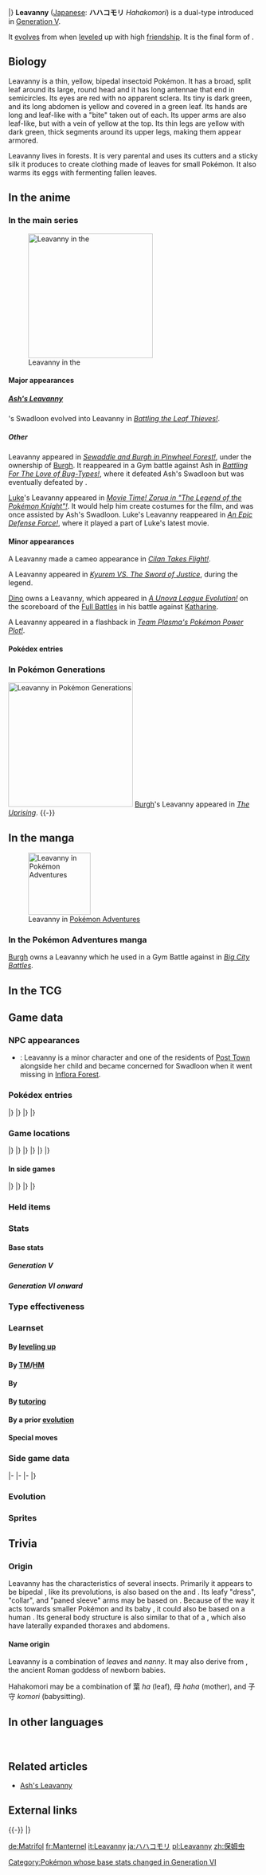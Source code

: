 {{PokémonPrevNext/Head|type=Bug|type2=Grass}}
{{PokémonPrevNext/Pokémon|type=Bug|prevnum=541|prev=Swadloon|nextnum=543|next=Venipede|roundleft=tl|roundright=tr}}
{{PokémonPrevNext/Disambig|species=Leavanny}}
|}
{{Pokémon Infobox
|name=Leavanny
|jname=ハハコモリ
|tmname=Hahakomori
|category=Nurturing
|type1=Bug
|type2=Grass
|abilitylayout=2
|ability1=Swarm
|ability2=Chlorophyll
|abilityd=Overcoat
|ndex=542
|udex=048
|u2dex=019
|height-ftin=3'11"
|height-m=1.2
|weight-lbs=45.2
|weight-kg=20.5
|egggroupn=1
|egggroup1=Bug
|eggcycles=15
|expyield=225<!--221 in Gen V-VI-->
|lv100exp=1,059,860
|evtotal=3
|evat=3
|gendercode=127
|color=Yellow
|catchrate=45
|body=12
|pokefordex=leavanny
|generation=5
|friendship=70
}}
'''Leavanny''' ([[List of Japanese Pokémon names|Japanese]]: '''ハハコモリ''' ''Hahakomori'') is a dual-type {{2t|Bug|Grass}} {{OBP|Pokémon|species}} introduced in [[Generation V]].

It [[Evolution|evolves]] from {{p|Swadloon}} when [[level]]ed up with high [[friendship]]. It is the final form of {{p|Sewaddle}}.

==Biology==
Leavanny is a thin, yellow, bipedal insectoid Pokémon. It has a broad, split leaf around its large, round head and it has long antennae that end in semicircles. Its eyes are red with no apparent sclera. Its tiny {{wp|thorax}} is dark green, and its long abdomen is yellow and covered in a green leaf. Its hands are long and leaf-like with a "bite" taken out of each. Its upper arms are also leaf-like, but with a vein of yellow at the top. Its thin legs are yellow with dark green, thick segments around its upper legs, making them appear armored.

Leavanny lives in forests. It is very parental and uses its cutters and a sticky silk it produces to create clothing made of leaves for small Pokémon. It also warms its eggs with fermenting fallen leaves.

==In the anime==
===In the main series===
[[File:Ash Leavanny.png|250px|thumb|left|Leavanny in the {{pkmn|anime}}]]
====Major appearances====
=====[[Ash's Leavanny]]=====
{{Ash}}'s Swadloon evolved into Leavanny in ''[[BW074|Battling the Leaf Thieves!]]''.

=====Other=====
Leavanny appeared in ''[[BW018|Sewaddle and Burgh in Pinwheel Forest!]]'', under the ownership of [[Burgh]]. It reappeared in a Gym battle against Ash in ''[[BW023|Battling For The Love of Bug-Types!]]'', where it defeated Ash's Swadloon but was eventually defeated by {{AP|Pikachu}}.

[[Luke]]'s Leavanny appeared in ''[[BW038|Movie Time! Zorua in "The Legend of the Pokémon Knight"!]]''. It would help him create costumes for the film, and was once assisted by Ash's Swadloon. Luke's Leavanny reappeared in ''[[BW082|An Epic Defense Force!]]'', where it played a part of Luke's latest movie.

====Minor appearances====
A Leavanny made a cameo appearance in ''[[BW067|Cilan Takes Flight!]]''.

A Leavanny appeared in ''[[M15|Kyurem VS. The Sword of Justice]]'', during the {{OBP|Swords of Justice|M15}} legend.

[[Dino]] owns a Leavanny, which appeared in ''[[BW108|A Unova League Evolution!]]'' on the scoreboard of the [[Full Battle]]s in his battle against [[Katharine]].

A Leavanny appeared in a flashback in ''[[BW112|Team Plasma's Pokémon Power Plot!]]''.

====Pokédex entries====
{{Animedexheader|Unova}}
{{Animedexbody|BW018|Leavanny|Ash's Pokédex|Leavanny, the Nurturing Pokémon and {{p|Sewaddle}}'s final [[evolution]]ary form. Using sticky threads that come from its mouth, it makes clothes for Sewaddle by sewing leaves together.}}
{{Animedexbody|BW074|Leavanny|Ash's Pokédex|Leavanny, the Nurturing Pokémon and the evolved form of Swadloon. When Leavanny finds a small Pokémon it makes clothing for it with its arm cutters, using leaves and sticky silk.}}
{{Animedexfooter/Pokémon|''Best Wishes''|Unova}}

===In Pokémon Generations===
[[File:Burgh Leavanny PG.png|thumb|250px|Leavanny in [[Pokémon Generations]]]]
[[Burgh]]'s Leavanny appeared in ''[[PG13|The Uprising]]''.
{{-}}

==In the manga==
[[File:Burgh Leavanny Adventures.png|thumb|125px|Leavanny in [[Pokémon Adventures]]]]
===In the Pokémon Adventures manga===
[[Burgh]] owns a Leavanny which he used in a Gym Battle against {{adv|Black}} in ''[[PS478|Big City Battles]]''.

==In the TCG==
{{main|Leavanny (TCG)}}

==Game data==
===NPC appearances===
* {{g|Mystery Dungeon: Gates to Infinity}}: Leavanny is a minor character and one of the residents of [[Post Town]] alongside her child {{p|Swadloon}} and became concerned for Swadloon when it went missing in [[Inflora Forest]].

===Pokédex entries===
{{Dex/Header|type=Bug|type2=Grass}}
{{Dex/NA|gen=V}}
{{Dex/Gen|gen=V}}
{{Dex/Entry1|v=Black|t=FFF|entry=Upon finding a small Pokémon, it weaves clothing for it from leaves, using the cutters on its arms and sticky silk.}}
{{Dex/Entry1|v=White|entry=It keeps its eggs warm with heat from fermenting leaves. It also uses leaves to make warm wrappings for {{p|Sewaddle}}.}}
{{Dex/Entry2|v=Black 2|v2=White 2|t=FFF|entry=Upon finding a small Pokémon, it weaves clothing for it from leaves by using the sticky silk secreted from its mouth.}}
|}
|}
{{Dex/Gen|gen=VI}}
{{Dex/Entry1|v=X|t=FFF|entry=Upon finding a small Pokémon, it weaves clothing for it from leaves by using the sticky silk secreted from its mouth.}}
{{Dex/Entry1|v=Y|entry=It keeps its eggs warm with heat from fermenting leaves. It also uses leaves to make warm wrappings for {{p|Sewaddle}}.}}
{{Dex/Entry1|v=Omega Ruby|t=FFF|entry=Upon finding a small Pokémon, it weaves clothing for it from leaves by using the sticky silk secreted from its mouth.}}
{{Dex/Entry1|v=Alpha Sapphire|t=FFF|entry=It keeps its eggs warm with heat from fermenting leaves. It also uses leaves to make warm wrappings for Sewaddle.}}
|}
|}
{{Dex/Footer}}

===Game locations===
{{Availability/Header|type=Bug|type2=Grass}}
{{Availability/NA|gen=V}}
{{Availability/Gen|gen=V}}
{{Availability/Entry2|v=Black|v2=White|t=FFF|area={{rt|6|Unova}}, [[Lostlorn Forest]] ({{DL|Phenomenon|Rustling grass}})}}
{{Availability/Entry2|v=Black 2|v2=White 2|t=FFF|area=[[Route]]s {{rtn|6|Unova}} and {{rtn|12|Unova}}, [[Lostlorn Forest]] ({{DL|Phenomenon|Rustling grass}})<br>[[Lostlorn Forest]] ([[Hidden Grotto]])}}
|}
|}
{{Availability/Gen|gen=VI}}
{{Availability/Entry2|v=X|v2=Y|t=FFF|area=[[Evolution|Evolve]] {{p|Swadloon}}}}
{{Availability/Entry2|v=Omega Ruby|v2=Alpha Sapphire|t=FFF|t2=FFF|area=[[Evolution|Evolve]] {{p|Swadloon}}}}
|}
|}
{{Availability/Gen|gen=VII}}
{{Availability/Entry2|v=Sun|v2=Moon|area=[[Poni Meadow]] ({{DL|QR Scanner|Island Scan}}){{dotw|We}}}}
{{Availability/Entry2|v=Ultra Sun|v2=Ultra Moon|area=[[Poni Meadow]] ({{DL|QR Scanner|Island Scan}}){{dotw|We}}}}
|}
|}
{{Availability/Footer}}

====In side games====
{{Availability/Header|type=Bug|type2=Grass}}
{{Availability/NA|gen=V}}
{{Availability/Gen|gen=V}}
{{Availability/Entry1|1|v=Rumble Blast|color={{fire color}}|area=Treetops: [[Soothing Shore]], [[World Axle - B2F]]}}
{{Availability/Entry1|1|v=PokéPark 2|link=PokéPark 2: Wonders Beyond|color={{grass color}}|area=[[Arbor Area]]}}
{{Availability/Entry1|1|v=Conquest|color={{silver color}}|area=[[Evolution|Evolve]] {{p|Swadloon}}}}
{{Availability/Entry1|1|v=MD GTI|link=Pokémon Mystery Dungeon: Gates to Infinity|color={{silver color}}|area=[[Silent Tundra]] (B1-B26), [[Dreamy Island]] (1F-25F), [[Moonlit Forest]] (1F-28F), [[Cape at the Edge]] (B1-B29), [[Strongest Trail]] (B1-B59), Magnagate dungeons}}
{{Availability/Entry1|1|v=Rumble U|color={{fire color}}|area=[[Verdant Plaza#Green Hide-and-Seek|Verdant Plaza: Green Hide-and-Seek]]}}
|}
|}
{{Availability/Gen|gen=VI}}
{{Availability/Entry1|1|v=Battle Trozei|color={{defense color}}|area=[[Dragon Hill#Stage 1|Dragon Hill: Stage 1]]}}
{{Availability/Entry1|1|v=Shuffle|color={{beauty color}}|area=Event: [[Special Stages#11th release|''Pokémon Safari'']] <small>(11th release)</small>}}
{{Availability/Entry1|1|v=Rumble World|color={{fire color}}|area=[[Starlight Islands#Time-Leap Plains|Starlight Islands: Time-Leap Plains]] <small>(Back Boss)</small>}}
|}
|}
{{Availability/Footer}}

===Held items===
{{HeldItems
|type=Bug|type2=Grass
|bw1=Mental Herb|bw1type=None|bw1rar=5
|b2w21=Mental Herb|b2w21type=None|b2w21rar=5
|sm1=Mental Herb|sm1type=None|sm1rar=5
|usum1=Mental Herb|usum1type=None|usum1rar=5
}}

===Stats===
====Base stats====
=====Generation V=====
{{BaseStats
|type=Bug
|type2=Grass
|HP=75
|Attack=103
|Defense=80
|SpAtk=70
|SpDef=70
|Speed=92}}

=====Generation VI onward=====
{{BaseStats
|type=Bug
|type2=Grass
|HP=75
|Attack=103
|Defense=80
|SpAtk=70
|SpDef=80
|Speed=92}}

===Type effectiveness===
{{TypeEffectiveness
|type1=Bug
|type2=Grass
|Normal=100
|Fighting=50
|Flying=400
|Poison=200
|Ground=25
|Rock=200
|Bug=200
|Ghost=100
|Steel=100
|Fire=400
|Water=50
|Grass=25
|Electric=50
|Psychic=100
|Ice=200
|Dragon=100
|Dark=100
|Fairy=100}}

===Learnset===
====By [[Level|leveling up]]====
{{learnlist/levelh/7|Leavanny|Bug|Grass|5}}
{{learnlist/level7|1|Slash|Normal|Physical|70|100|20}}
{{learnlist/level7|1|False Swipe|Normal|Physical|40|100|40}}
{{learnlist/level7|1|Tackle|Normal|Physical|40|100|35}}
{{learnlist/level7|1|String Shot|Bug|Status|&mdash;|95|40}}
{{learnlist/level7|1|Bug Bite|Bug|Physical|60|100|20||'''}}
{{learnlist/level7|1|Razor Leaf|Grass|Physical|55|95|25||'''}}
{{learnlist/level7|{{tt|Evo.|Learned upon evolving}}|Slash|Normal|Physical|70|100|20}}
{{learnlist/level7|8|Bug Bite|Bug|Physical|60|100|20||'''}}
{{learnlist/level7|15|Razor Leaf|Grass|Physical|55|95|25||'''}}
{{learnlist/level7|22|Struggle Bug|Bug|Special|50|100|20||'''}}
{{learnlist/level7|29|Fell Stinger|Bug|Physical|50|100|25||'''}}
{{learnlist/level7|32|Helping Hand|Normal|Status|&mdash;|&mdash;|20}}
{{learnlist/level7|36|Leaf Blade|Grass|Physical|90|100|15||'''}}
{{learnlist/level7|39|X-Scissor|Bug|Physical|80|100|15||'''}}
{{learnlist/level7|43|Entrainment|Normal|Status|&mdash;|100|15}}
{{learnlist/level7|46|Swords Dance|Normal|Status|&mdash;|&mdash;|20}}
{{learnlist/level7|50|Leaf Storm|Grass|Special|130|90|5||'''}}
{{learnlist/levelf/7|Leavanny|Bug|Grass|5}}

====By [[TM]]/[[HM]]====
{{learnlist/tmh/7|Leavanny|Bug|Grass|5}}
{{learnlist/tm7|TM04|Calm Mind|Psychic|Status|&mdash;|&mdash;|20}}
{{learnlist/tm7|TM06|Toxic|Poison|Status|&mdash;|90|10}}
{{learnlist/tm7|TM10|Hidden Power|Normal|Special|60|100|15}}
{{learnlist/tm7|TM11|Sunny Day|Fire|Status|&mdash;|&mdash;|5}}
{{learnlist/tm7|TM15|Hyper Beam|Normal|Special|150|90|5}}
{{learnlist/tm7|TM16|Light Screen|Psychic|Status|&mdash;|&mdash;|30}}
{{learnlist/tm7|TM17|Protect|Normal|Status|&mdash;|&mdash;|10}}
{{learnlist/tm7|TM20|Safeguard|Normal|Status|&mdash;|&mdash;|25}}
{{learnlist/tm7|TM21|Frustration|Normal|Physical|&mdash;|100|20}}
{{learnlist/tm7|TM22|Solar Beam|Grass|Special|120|100|10||'''}}
{{learnlist/tm7|TM27|Return|Normal|Physical|&mdash;|100|20}}
{{learnlist/tm7|TM32|Double Team|Normal|Status|&mdash;|&mdash;|15}}
{{learnlist/tm7|TM33|Reflect|Psychic|Status|&mdash;|&mdash;|20}}
{{learnlist/tm7|TM40|Aerial Ace|Flying|Physical|60|&mdash;|20}}
{{learnlist/tm7|TM42|Facade|Normal|Physical|70|100|20}}
{{learnlist/tm7|TM44|Rest|Psychic|Status|&mdash;|&mdash;|10}}
{{learnlist/tm7|TM45|Attract|Normal|Status|&mdash;|100|15}}
{{learnlist/tm7|TM48|Round|Normal|Special|60|100|15}}
{{learnlist/tm7|TM51|Steel Wing|Steel|Physical|70|90|25}}
{{learnlist/tm7|TM53|Energy Ball|Grass|Special|90|100|10||'''}}
{{learnlist/tm7|TM54|False Swipe|Normal|Physical|40|100|40}}
{{learnlist/tm7|TM65|Shadow Claw|Ghost|Physical|70|100|15}}
{{learnlist/tm7|TM66|Payback|Dark|Physical|50|100|10}}
{{learnlist/tm7|TM68|Giga Impact|Normal|Physical|150|90|5}}
{{learnlist/tm7|TM75|Swords Dance|Normal|Status|&mdash;|&mdash;|20}}
{{learnlist/tm7|TM81|X-Scissor|Bug|Physical|80|100|15||'''}}
{{learnlist/tm7|TM84|Poison Jab|Poison|Physical|80|100|20}}
{{learnlist/tm7|TM85|Dream Eater|Psychic|Special|100|100|15}}
{{learnlist/tm7|TM86|Grass Knot|Grass|Special|&mdash;|100|20||'''}}
{{learnlist/tm7|TM87|Swagger|Normal|Status|&mdash;|85|15}}
{{learnlist/tm7|TM88|Sleep Talk|Normal|Status|&mdash;|&mdash;|10}}
{{learnlist/tm7|TM90|Substitute|Normal|Status|&mdash;|&mdash;|10}}
{{learnlist/tm7|TM96|Nature Power|Normal|Status|&mdash;|&mdash;|20}}
{{learnlist/tm7|TM100|Confide|Normal|Status|&mdash;|&mdash;|20}}
{{learnlist/tmf/7|Leavanny|Bug|Grass|5}}

====By {{pkmn|breeding}}====
{{learnlist/breedh/7|Leavanny|Bug|Grass|5}}
{{learnlist/breed7|{{MSP|015|Beedrill}}{{MSP|123|Scyther}}{{MSP|212|Scizor}}{{MSP|165|Ledyba}}{{MSP|166|Ledian}}{{MSP|167|Spinarak}}<br>{{MSP|168|Ariados}}{{MSP|283|Surskit}}{{MSP|291|Ninjask}}{{MSP|543|Venipede}}{{MSP|544|Whirlipede}}{{MSP|545|Scolipede}}<br>{{MSP|595|Joltik}}{{MSP|596|Galvantula}}{{MSP|617|Accelgor}}{{MSP|632|Durant}}{{MSP|738|Vikavolt}}|Agility|Psychic|Status|&mdash;|&mdash;|30}}
{{learnlist/breed7|{{MSP|012|Butterfree}}{{MSP|123|Scyther}}{{MSP|165|Ledyba}}{{MSP|166|Ledian}}{{MSP|193|Yanma}}{{MSP|469|Yanmega}}<br>{{MSP|284|Masquerain}}{{MSP|414|Mothim}}{{MSP|738|Vikavolt}}|Air Slash|Flying|Special|75|95|15}}
{{learnlist/breed7|{{MSP|165|Ledyba}}{{MSP|166|Ledian}}{{MSP|283|Surskit}}{{MSP|291|Ninjask}}{{MSP|545|Scolipede}}|Baton Pass|Normal|Status|&mdash;|&mdash;|40}}
{{learnlist/breed7|{{MSP|414|Mothim}}|Camouflage|Normal|Status|&mdash;|&mdash;|20}}
{{learnlist/breed7|{{MSP|046|Paras}}|Grassy Terrain|Grass|Status|—|—|10|*{{sup/7|USUM}}}}
{{learnlist/breed7|{{MSP|617|Accelgor}}|Me First|Normal|Status|&mdash;|&mdash;|20}}
{{learnlist/breed7|{{MSP|290|Nincada}}{{MSP|291|Ninjask}}|Mind Reader|Normal|Status|&mdash;|&mdash;|5}}
{{learnlist/breed7|{{MSP|123|Scyther}}{{MSP|212|Scizor}}|Razor Wind|Normal|Special|80|100|10}}
{{learnlist/breed7|{{MSP|193|Yanma}}{{MSP|469|Yanmega}}{{MSP|207|Gligar}}{{MSP|472|Gliscor}}{{MSP|291|Ninjask}}{{MSP|329|Vibrava}}<br>{{MSP|330|Flygon}}{{MSP|402|Kricketune}}{{MSP|543|Venipede}}{{MSP|544|Whirlipede}}{{MSP|545|Scolipede}}{{MSP|595|Joltik}}<br>{{MSP|596|Galvantula}}|Screech|Normal|Status|&mdash;|85|40}}
{{learnlist/breed7|{{MSP|012|Butterfree}}{{MSP|049|Venomoth}}{{MSP|165|Ledyba}}{{MSP|166|Ledian}}{{MSP|267|Beautifly}}{{MSP|269|Dustox}}<br>{{MSP|284|Masquerain}}{{MSP|414|Mothim}}{{MSP|637|Volcarona}}{{MSP|742|Cutiefly}}{{MSP|743|Ribombee}}|Silver Wind|Bug|Special|60|100|5||'''}}
{{learnlist/breedf/7|Leavanny|Bug|Grass|5}}

====By [[Move Tutor|tutoring]]====
{{learnlist/tutorh/7|Leavanny|Bug|Grass|5}}
{{learnlist/tutor7|Bug Bite|Bug|Physical|60|100|20||'''|no|yes}}
{{learnlist/tutor7|Electroweb|Electric|Special|55|95|15|||no|yes}}
{{learnlist/tutor7|Giga Drain|Grass|Special|75|100|10||'''|no|yes}}
{{learnlist/tutor7|Heal Bell|Normal|Status|—|—|5|||no|yes}}
{{learnlist/tutor7|Helping Hand|Normal|Status|—|—|20|||no|yes}}
{{learnlist/tutor7|Iron Defense|Steel|Status|—|—|15|||no|yes}}
{{learnlist/tutor7|Knock Off|Dark|Physical|65|100|20|||no|yes}}
{{learnlist/tutor7|Laser Focus|Normal|Status|—|—|30|||no|yes}}
{{learnlist/tutor7|Magic Coat|Psychic|Status|—|—|15|||no|yes}}
{{learnlist/tutor7|Seed Bomb|Grass|Physical|80|100|15||'''|no|yes}}
{{learnlist/tutor7|Signal Beam|Bug|Special|75|100|15||'''|no|yes}}
{{learnlist/tutor7|Snore|Normal|Special|50|100|15|||no|yes}}
{{learnlist/tutor7|Synthesis|Grass|Status|—|—|5|||no|yes}}
{{learnlist/tutor7|Throat Chop|Dark|Physical|80|100|15|||no|yes}}
{{learnlist/tutor7|Worry Seed|Grass|Status|—|100|10|||no|yes}}
{{learnlist/tutorf/7|Leavanny|Bug|Grass|5}}

====By a prior [[evolution]]====
{{learnlist/prevoh/7|Leavanny|Bug|Grass|5}}
{{learnlist/prevo7|540|Sewaddle|||||Endure|Normal|Status|&mdash;|&mdash;|10}}
{{learnlist/prevo7|540|Sewaddle|||||Sticky Web|Bug|Status|&mdash;|&mdash;|20}}
{{learnlist/prevo7|540|Sewaddle|||||Bug Buzz|Bug|Special|90|100|10|'''}}
{{learnlist/prevo7|540|Sewaddle|||||Flail|Normal|Physical|&mdash;|100|15}}
{{learnlist/prevo7|541|Swadloon|||||Grass Whistle|Grass|Status|&mdash;|55|15}}
{{learnlist/prevof/7|Leavanny|Bug|Grass|5}}

====Special moves====
{{learnlist/eventh/7|Leavanny|Bug|Grass|5}}
{{learnlist/event7|{{DL|QR Scanner|Island Scan}}{{sup/7|SM}}|Me First|Normal|Status|—|—|20}}
{{learnlist/event7|{{DL|QR Scanner|Island Scan}}{{sup/7|USUM}}|Grassy Terrain|Grass|Status|—|—|10}}
{{learnlist/eventf/7|Leavanny|Bug|Grass|5}}

===Side game data===
{{Spindata/Head|type=Bug|type2=Grass}}
{{Spindata/RumbleBlast|col=6|type=Bug
|att=3
|def=3
|speed=3
}}
|-
{{Spindata/PokéPark2|col=6|type=Bug|ndex=542
|strong=[[File:Tepig icon.png|link=Tepig (Pokémon)]]
|weak=[[File:Pikachu icon.png|link=Pikachu (Pokémon)]][[File:Oshawott icon.png|link=Oshawott (Pokémon)]][[File:Snivy icon.png|link=Snivy (Pokémon)]]
|pad=She serves {{p|Serperior}}. She likes to chat with {{p|Lilligant}} after work. She treats {{p|Sewaddle}} like her own child.
}}
|-
{{Spindata/Conquest|col=6|type=Bug|ndex=542
|HP=3
|atk=2
|def=3
|spd=4
|range=3
|move=X-Scissor
|ability1=Nurse
|ability2=Swarm
|ability3=Confidence
|evo=Evolves from {{p|Swadloon}} when it has a link of 65% or higher
|link={{DL|List of Pokémon Conquest characters|Ujichika}} and {{DL|List of Pokémon Conquest characters|Ujihiro}}
}}
|-
{{Spindata/Battle Trozei|col=3|type=Bug|ndex=542
|power=3
}}
{{Spindata/Shuffle|col=3|type=Bug|ndex=542|num=613
|min=70
|max=110
|raisemaxlevel=5
|skill=Block Smash+
|skilldesc=Sometimes clears three unbreakable-block disruptions.
}}
|}

===Evolution===
{{evobox-3
|type1=Bug
|type2=Grass
|pictype=art
|no1=540
|name1=Sewaddle
|type1-1=Bug
|type2-1=Grass
|evo1={{bag|Rare Candy}}<br>{{color2|000|Level|Level 20}}
|no2=541
|name2=Swadloon
|type1-2=Bug
|type2-2=Grass
|evo2={{bag|Soothe Bell}}<br>{{color2|000|Friendship}}
|no3=542
|name3=Leavanny
|type1-3=Bug
|type2-3=Grass
}}

===Sprites===
{{Spritebox/Header|type=Bug|type2=Grass}}
{{Spritebox/NA|gen=V}}
{{Spritebox/5|ndex=542}}
{{Spritebox/6|ndex=542}}
{{Spritebox/7|ndex=542}}
{{Spritebox/Footer|542|Leavanny}}

==Trivia==
===Origin===
Leavanny has the characteristics of several insects. Primarily it appears to be bipedal {{wp|Phylliidae}}, like its prevolutions, is also based on the ''{{wp|Epargyreus clarus}}'' {{wp|caterpillar}} and {{wp|weaver ants}}. Its leafy "dress", "collar", and "paned sleeve" arms may be based on {{wp|1600–50 in Western European fashion|fashion in the early 1600s}}. Because of the way it acts towards smaller Pokémon and its baby {{p|Sewaddle}}, it could also be based on a human {{wp|mother}}. Its general body structure is also similar to that of a ''{{wp|Choeradodis}}'' {{wp|mantis}}, which also have laterally expanded thoraxes and abdomens.

====Name origin====
Leavanny is a combination of ''leaves'' and ''nanny''. It may also derive from ''{{wp|Levana}}'', the ancient Roman goddess of newborn babies.

Hahakomori may be a combination of 葉 ''ha'' (leaf), 母 ''haha'' (mother), and 子守 ''komori'' (babysitting).

==In other languages==
{{Other languages|type=Bug|type2=Grass
|ja=ハハコモリ ''Hahakomori''|jameaning=From {{tt|葉 ''ha''|leaf}}, {{tt|母 ''haha''|mother}}, and {{tt|子守 ''komori''|babysitting}}
|de=Matrifol|demeaning=From ''{{tt|Matriarchin|matriarch}}'' and ''{{tt|folium|Latin for 'leaf'}}''
|fr=Manternel|frmeaning=From ''{{tt|mante|mantis}}'' and ''{{tt|maternel|maternal}}''
|es=Leavanny|esmeaning=Same as English name
|it=Leavanny|itmeaning=Same as English name
|ko=모아머 ''Moameo''|komeaning=From {{tt|母 ''mo''|mother}}, {{tt|兒 ''a''|child, children}}, {{tt|어머니 ''eomeoni''|mother}}. May also be from ''armor''
|zh_cmn=保姆蟲 / 保母虫 ''Bǎomǔchóng''|zh_cmnmeaning=From {{tt|保姆 ''bǎo​mǔ''|nanny}}, {{tt|母 ''mǔ''|mother}}, and {{tt|蟲 ''chóng''|bug}}.
|ru=Ливанни ''Livanni''|rumeaning=Transcription of English name
}}
<br clear="left">

==Related articles==
*[[Ash's Leavanny]]
<!--
==Notes==
<references />-->

==External links==

{{-}}
{{PokémonPrevNext/Head|type=Bug|type2=Grass}}
{{PokémonPrevNext/Pokémon|type=Bug|prevnum=541|prev=Swadloon|nextnum=543|next=Venipede}}
|}
{{Project Pokédex notice}}

[[Category:Pokémon whose base stats changed in Generation VI]]

[[de:Matrifol]]
[[fr:Manternel]]
[[it:Leavanny]]
[[ja:ハハコモリ]]
[[pl:Leavanny]]
[[zh:保姆虫]]